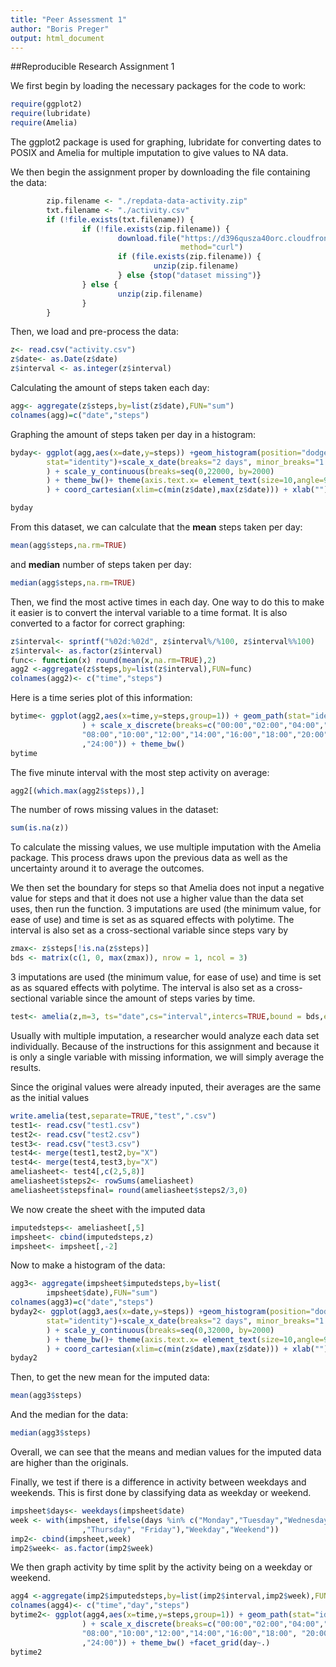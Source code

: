 ```yaml
---
title: "Peer Assessment 1"
author: "Boris Preger"
output: html_document
---
```

##Reproducible Research Assignment 1
                        
We first begin by loading the necessary packages for the code to work:

```r
require(ggplot2)
require(lubridate)
require(Amelia)
```

The ggplot2 package is used for graphing, lubridate for converting dates to
POSIX and Amelia for multiple imputation to give values to NA data.


We then begin the assignment proper by downloading the file containing the data:

```r
        zip.filename <- "./repdata-data-activity.zip"
        txt.filename <- "./activity.csv"
        if (!file.exists(txt.filename)) {
                if (!file.exists(zip.filename)) {
                        download.file("https://d396qusza40orc.cloudfront.net/repdata%2Fdata%2Factivity.zip",destfile="repdata-data-activity.zip",
                                      method="curl")
                        if (file.exists(zip.filename)) {
                                unzip(zip.filename)     
                        } else {stop("dataset missing")}
                } else {
                        unzip(zip.filename)
                }
        }
```

Then, we load and pre-process the data:
```r
z<- read.csv("activity.csv")
z$date<- as.Date(z$date)
z$interval <- as.integer(z$interval)
```

Calculating the amount of steps taken each day:
```r
agg<- aggregate(z$steps,by=list(z$date),FUN="sum")
colnames(agg)=c("date","steps")
```

Graphing the amount of steps taken per day in a histogram:
```r
byday<- ggplot(agg,aes(x=date,y=steps)) +geom_histogram(position="dodge",
        stat="identity")+scale_x_date(breaks="2 days", minor_breaks="1 day"
        ) + scale_y_continuous(breaks=seq(0,22000, by=2000)
        ) + theme_bw()+ theme(axis.text.x= element_text(size=10,angle=90)
        ) + coord_cartesian(xlim=c(min(z$date),max(z$date))) + xlab("")
```
```r
byday
```

From this dataset, we can calculate that the **mean** steps taken per day:
```r
mean(agg$steps,na.rm=TRUE)
```
and **median** number of steps taken per day:
```r
median(agg$steps,na.rm=TRUE)
```

Then, we find the most active times in each day. One way to do this to make it
easier is to convert the interval variable to a time format. It is also 
converted to a factor for correct graphing:
```r
z$interval<- sprintf("%02d:%02d", z$interval%/%100, z$interval%%100)
z$interval<- as.factor(z$interval)
func<- function(x) round(mean(x,na.rm=TRUE),2)
agg2 <-aggregate(z$steps,by=list(z$interval),FUN=func)
colnames(agg2)<- c("time","steps")
```

Here is a time series plot of this information:
```r
bytime<- ggplot(agg2,aes(x=time,y=steps,group=1)) + geom_path(stat="identity"
                ) + scale_x_discrete(breaks=c("00:00","02:00","04:00","06:00",
                "08:00","10:00","12:00","14:00","16:00","18:00","20:00","22:00"
                ,"24:00")) + theme_bw()
bytime
```

The five minute interval with the most step activity on average:
```r
agg2[(which.max(agg2$steps)),]
```

The number of rows missing values in the dataset:
```r
sum(is.na(z))
```

To calculate the missing values, we use multiple imputation with the Amelia
package. This process draws upon the previous data as well as the uncertainty
around it to average the outcomes.

We then set the boundary for steps so that Amelia does not input a negative
value for steps and that it does not use a higher value than the data set uses, then run the function. 3 imputations are used (the minimum
value, for ease of use) and time is set as as squared effects  with polytime. The interval is also set as a cross-sectional variable since steps vary by
```r
zmax<- z$steps[!is.na(z$steps)]
bds <- matrix(c(1, 0, max(zmax)), nrow = 1, ncol = 3)
```

3 imputations are used (the minimum
value, for ease of use) and time is set as as squared effects  with polytime. The interval is also set as a cross-sectional variable since the amount of steps varies by time.
```r
test<- amelia(z,m=3, ts="date",cs="interval",intercs=TRUE,bound = bds,empri=0.01 * nrow(z),ncpus=2)
```

Usually with multiple imputation, a researcher would analyze each data set
individually. Because of the instructions for this assignment and because it is only a single variable with missing information, we will simply average the results.

Since the original values were already inputed, their averages are the same
as the initial values
```r
write.amelia(test,separate=TRUE,"test",".csv")
test1<- read.csv("test1.csv")
test2<- read.csv("test2.csv")
test3<- read.csv("test3.csv")
test4<- merge(test1,test2,by="X")
test4<- merge(test4,test3,by="X")
ameliasheet<- test4[,c(2,5,8)]
ameliasheet$steps2<- rowSums(ameliasheet)
ameliasheet$stepsfinal= round(ameliasheet$steps2/3,0)
```

We now create the sheet with the imputed data
```r
imputedsteps<- ameliasheet[,5]
impsheet<- cbind(imputedsteps,z)
impsheet<- impsheet[,-2]
```

Now to make a histogram of the data:
```r
agg3<- aggregate(impsheet$imputedsteps,by=list(
        impsheet$date),FUN="sum")
colnames(agg3)=c("date","steps")
byday2<- ggplot(agg3,aes(x=date,y=steps)) +geom_histogram(position="dodge",
        stat="identity")+scale_x_date(breaks="2 days", minor_breaks="1 day"
        ) + scale_y_continuous(breaks=seq(0,32000, by=2000)
        ) + theme_bw()+ theme(axis.text.x= element_text(size=10,angle=90)
        ) + coord_cartesian(xlim=c(min(z$date),max(z$date))) + xlab("")
byday2
```

Then, to get the new mean for the imputed data:
```r
mean(agg3$steps)
```

And the median for the data:
```r
median(agg3$steps)
```

Overall, we can see that the means and median values for the imputed data are higher than the originals.


Finally, we test if there is a difference in activity between weekdays and 
weekends. This is first done by classifying data as weekday or weekend.
```r
impsheet$days<- weekdays(impsheet$date)
week <- with(impsheet, ifelse(days %in% c("Monday","Tuesday","Wednesday"
                ,"Thursday", "Friday"),"Weekday","Weekend"))
imp2<- cbind(impsheet,week)
imp2$week<- as.factor(imp2$week)
```

We then graph activity by time split by the activity being on a weekday or
weekend.
```r
agg4 <-aggregate(imp2$imputedsteps,by=list(imp2$interval,imp2$week),FUN=func)
colnames(agg4)<- c("time","day","steps")
bytime2<- ggplot(agg4,aes(x=time,y=steps,group=1)) + geom_path(stat="identity"
                ) + scale_x_discrete(breaks=c("00:00","02:00","04:00","06:00",
                "08:00","10:00","12:00","14:00","16:00","18:00", "20:00","22:00"
                ,"24:00")) + theme_bw() +facet_grid(day~.)
bytime2
```
